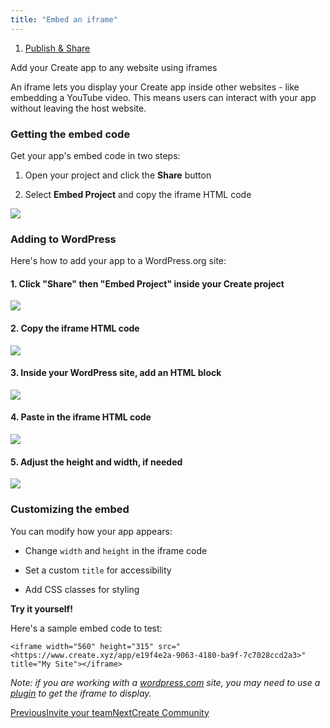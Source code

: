 ```yaml
---
title: "Embed an iframe"
---
```


1. [Publish & Share](/create/publish-and-share)

Add your Create app to any website using iframes

An iframe lets you display your Create app inside other websites - like embedding a YouTube video. This means users can interact with your app without leaving the host website.

### Getting the embed code

Get your app's embed code in two steps:

1. Open your project and click the **Share** button

2. Select **Embed Project** and copy the iframe HTML code

![](/images/create/publish-and-share/~gitbook/image)

### Adding to WordPress

Here's how to add your app to a WordPress.org site:

#### 1. Click "Share" then "Embed Project" inside your Create project

![](/images/create/publish-and-share/~gitbook/image)

#### 2. Copy the iframe HTML code

![](/images/create/publish-and-share/~gitbook/image)

#### 3. Inside your WordPress site, add an HTML block

![](/images/create/publish-and-share/~gitbook/image)

#### 4. Paste in the iframe HTML code

![](/images/create/publish-and-share/~gitbook/image)

#### 5. Adjust the height and width, if needed

![](/images/create/publish-and-share/~gitbook/image)

### Customizing the embed

You can modify how your app appears:

* Change `width` and `height` in the iframe code

* Set a custom `title` for accessibility

* Add CSS classes for styling

**Try it yourself!**

Here's a sample embed code to test:

```
<iframe width="560" height="315" src="<https://www.create.xyz/app/e19f4e2a-9063-4180-ba9f-7c7028ccd2a3>" title="My Site"></iframe>
```

*Note: if you are working with a* [*wordpress.com*](http://wordpress.com/) *site, you may need to use a* [*plugin*](https://wordpress.com/plugins/iframe) *to get the iframe to display.*

[PreviousInvite your team](/create/publish-and-share/invite-your-team)[NextCreate Community](/create/publish-and-share/create-community)

